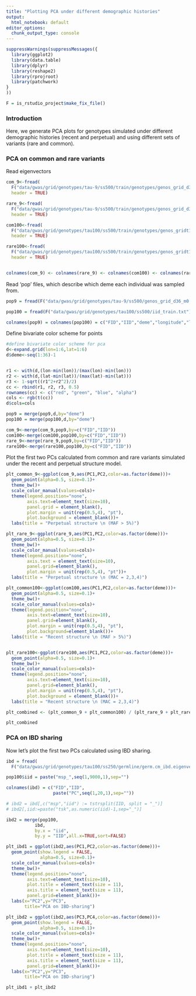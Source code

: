 ```yaml
---
title: "Plotting PCA under different demographic histories"
output:
  html_notebook: default
editor_options:
  chunk_output_type: console
---
```


```r

suppressWarnings(suppressMessages({
  library(ggplot2)
  library(data.table)
  library(dplyr)
  library(reshape2)
  library(rprojroot)
  library(patchwork)
}
))

F = is_rstudio_project$make_fix_file()
```

### Introduction

Here, we generate PCA plots for genotypes simulated under different demographic histories (recent and perpetual) and using different sets of variants (rare and common).

### PCA on common and rare variants

Read eigenvectors

```r

com_9<-fread(
  F("data/gwas/grid/genotypes/tau-9/ss500/train/genotypes/genos_grid_d36_m0.07_s500_t9_chr1_20.rmdup.train.snps.cm.200k.pca.eigenvec"),
  header = TRUE)

rare_9<-fread(
  F("data/gwas/grid/genotypes/tau-9/ss500/train/genotypes/genos_grid_d36_m0.07_s500_t9_chr1_20.rmdup.train.snps.re.1M.pca.eigenvec"),
  header = TRUE)

com100<-fread(
  F("data/gwas/grid/genotypes/tau100/ss500/train/genotypes/genos_gridt100_l1e7_ss750_m0.05_chr1_20.rmdup.train.cm.200k.eigenvec"),
  header = TRUE)

rare100<-fread(
  F("data/gwas/grid/genotypes/tau100/ss500/train/genotypes/genos_gridt100_l1e7_ss750_m0.05_chr1_20.rmdup.train.re.all.eigenvec"),
  header = TRUE)


colnames(com_9) <- colnames(rare_9) <- colnames(com100) <- colnames(rare100) <- c("FID","IID", paste("PC", seq(1,100), sep = ""))


```

Read 'pop' files, which describe which deme each individual was sampled from.

```r

pop9 = fread(F("data/gwas/grid/genotypes/tau-9/ss500/genos_grid_d36_m0.07_s500_t9.train.pop"))

pop100 = fread(F("data/gwas/grid/genotypes/tau100/ss500/iid_train.txt"))

colnames(pop9) = colnames(pop100) = c("FID","IID","deme","longitude","latitude")

```

Define bivariate color scheme for points

```r

#define bivariate color scheme for pca
d<-expand.grid(lon=1:6,lat=1:6)
d$deme<-seq(1:36)-1


r1 <- with(d,(lon-min(lon))/(max(lon)-min(lon)))
r2 <- with(d,(lat-min(lat))/(max(lat)-min(lat)))
r3 <- 1-sqrt((r1^2+r2^2)/2)
cc <- rbind(r1, r2, r3, 0.5)
rownames(cc) <- c("red", "green", "blue", "alpha")
cols <- rgb(t(cc))
d$cols=cols

pop9 = merge(pop9,d,by="deme")
pop100 = merge(pop100,d,by="deme")

com_9<-merge(com_9,pop9,by=c("FID","IID"))
com100<-merge(com100,pop100,by=c("FID","IID"))
rare_9<-merge(rare_9,pop9,by=c("FID","IID"))
rare100<-merge(rare100,pop100,by=c("FID","IID"))

```

Plot the first two PCs calculated from common and rare variants simulated under the recent and perpetual structure model. 

```r
plt_common_9<-ggplot(com_9,aes(PC1,PC2,color=as.factor(deme)))+
  geom_point(alpha=0.5, size=0.1)+
  theme_bw()+
  scale_color_manual(values=cols)+
  theme(legend.position="none",
        axis.text=element_text(size=10),
        panel.grid = element_blank(),
        plot.margin = unit(rep(0.5,4), "pt"),
        plot.background = element_blank())+
  labs(title = "Perpetual structure \n (MAF > 5%)")

plt_rare_9<-ggplot(rare_9,aes(PC1,PC2,color=as.factor(deme)))+
  geom_point(alpha=0.5, size=0.1)+
  theme_bw()+
  scale_color_manual(values=cols)+
  theme(legend.position="none",
        axis.text = element_text(size=10),
        panel.grid=element_blank(),
        plot.margin = unit(rep(0.5,4), "pt"))+
  labs(title = "Perpetual structure \n (MAC = 2,3,4)")

plt_common100<-ggplot(com100,aes(PC1,PC2,color=as.factor(deme)))+
  geom_point(alpha=0.5, size=0.1)+
  theme_bw()+
  scale_color_manual(values=cols)+
  theme(legend.position="none",
        axis.text=element_text(size=10),
        panel.grid=element_blank(),
        plot.margin = unit(rep(0.5,4), "pt"),
        plot.background=element_blank())+
  labs(title = "Recent structure \n (MAF > 5%)")


plt_rare100<-ggplot(rare100,aes(PC1,PC2,color=as.factor(deme)))+
  geom_point(alpha=0.5, size=0.1)+
  theme_bw()+
  scale_color_manual(values=cols)+
  theme(legend.position="none",
        axis.text=element_text(size=10),
        panel.grid=element_blank(),
        plot.margin = unit(rep(0.5,4), "pt"),
        plot.background = element_blank())+
  labs(title = "Recent structure \n (MAC = 2,3,4)")

plt_combined <- (plt_common_9 + plt_common100) / (plt_rare_9 + plt_rare100)

plt_combined

```


### PCA on IBD sharing

Now let's plot the first two PCs calculated using IBD sharing. 

```r

ibd = fread(
  F("data/gwas/grid/genotypes/tau100/ss250/germline/germ.cm_ibd.eigenvec"))

pop100$iid = paste("msp_",seq(1,9000,1),sep="")

colnames(ibd) = c("FID","IID",
                  paste("PC",seq(1,20,1),sep=""))

# ibd2 = ibd[,c("msp","iid") := tstrsplit(IID, split = "_")]
# ibd2[,iid:=paste("tsk",as.numeric(iid)-1,sep="_")]

ibd2 = merge(pop100,
           ibd,
           by.x = "iid",
           by.y = "IID",all.x=TRUE,sort=FALSE)

plt_ibd1 = ggplot(ibd2,aes(PC1,PC2,color=as.factor(deme)))+
  geom_point(show.legend = FALSE,
             alpha=0.5, size=0.1)+
  scale_color_manual(values=cols)+
  theme_bw()+
  theme(legend.position="none",
        axis.text=element_text(size=10),
        plot.title = element_text(size = 11),
        axis.title = element_text(size = 11),
        panel.grid=element_blank())+
  labs(x="PC2",y="PC3",
       title="PCA on IBD-sharing")

plt_ibd2 = ggplot(ibd2,aes(PC3,PC4,color=as.factor(deme)))+
  geom_point(show.legend = FALSE,
             alpha=0.5, size=0.1)+
  scale_color_manual(values=cols)+
  theme_bw()+
  theme(legend.position="none",
        axis.text=element_text(size=10),
        plot.title = element_text(size = 11),
        axis.title = element_text(size = 11),
        panel.grid=element_blank())+
  labs(x="PC2",y="PC3",
       title="PCA on IBD-sharing")

plt_ibd1 + plt_ibd2

```



